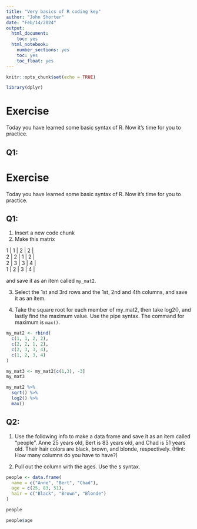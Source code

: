 ```yaml
---
title: "Very basics of R coding key"
author: "John Shorter"
date: "Feb/14/2024"
output:
  html_document:
    toc: yes  
  html_notebook:
    number_sections: yes
    toc: yes
    toc_float: yes
---
```


```r
knitr::opts_chunk$set(echo = TRUE)
```

```r
library(dplyr)
```

# Exercise

Today you have learned some basic syntax of R. Now it's time for you to practice.

## Q1:

# Exercise

Today you have learned some basic syntax of R.
Now it's time for you to practice.

## Q1:

1.  Insert a new code chunk
2.  Make this matrix

| 1  | 1 | 2 | 2 |
| 2  | 2 | 1 | 2 |
| 2  | 3 | 3 | 4 |
| 1  | 2 | 3 | 4 |

and save it as an item called `my_mat2`.

3. Select the 1st and 3rd rows and the 1st, 2nd and 4th columns, and save it as an item.

4. Take the square root for each member of my_mat2, then take log2(), and lastly find the maximum value.
Use the pipe syntax. The command for maximum is `max()`.



```r
my_mat2 <- rbind(
  c(1, 1, 2, 2),
  c(2, 2, 1, 2),
  c(2, 3, 3, 4),
  c(1, 2, 3, 4)
)

my_mat3 <- my_mat2[c(1,3), -3]
my_mat3

my_mat2 %>% 
  sqrt() %>% 
  log2() %>% 
  max()

```

## Q2:

1.  Use the following info to make a data frame and save it as an item called "people".
    Anne 25 years old, Bert is 83 years old, and Chad is 51 years old.
    Their hair colors are black, brown, and blonde, respectively.
    (Hint: How many columns do you have to have?)

2. Pull out the column with the ages.
    Use the `$` syntax.


```r
people <- data.frame(
  name = c("Anne", "Bert", "Chad"),
  age = c(25, 83, 51),
  hair = c("Black", "Brown", "Blonde")
) 

people

people$age
```
